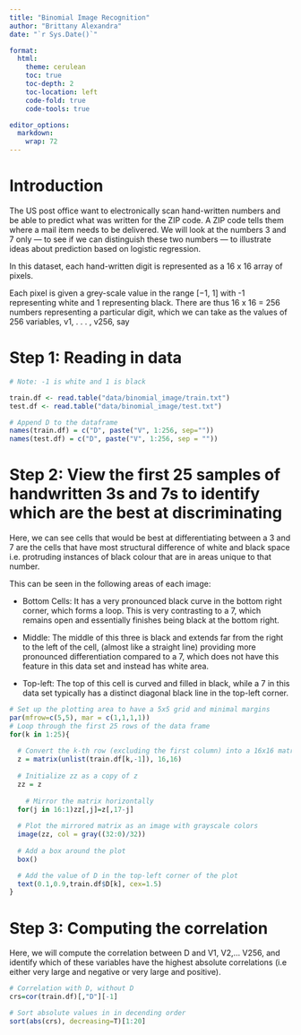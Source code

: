 ```yaml
---
title: "Binomial Image Recognition"
author: "Brittany Alexandra"
date: "`r Sys.Date()`"

format:
  html:
    theme: cerulean
    toc: true
    toc-depth: 2          
    toc-location: left    
    code-fold: true
    code-tools: true

editor_options: 
  markdown: 
    wrap: 72
---
```


# Introduction

The US post office want to electronically scan hand-written numbers and
be able to predict what was written for the ZIP code. A ZIP code tells
them where a mail item needs to be delivered. We will look at the
numbers 3 and 7 only --- to see if we can distinguish these two numbers
--- to illustrate ideas about prediction based on logistic regression.

In this dataset, each hand-written digit is represented as a 16 x 16
array of pixels.

Each pixel is given a grey-scale value in the range \[−1, 1\] with -1
representing white and 1 representing black. There are thus 16 x 16 =
256 numbers representing a particular digit, which we can take as the
values of 256 variables, v1, . . . , v256, say

# Step 1: Reading in data

```r
# Note: -1 is white and 1 is black 

train.df <- read.table("data/binomial_image/train.txt")
test.df <- read.table("data/binomial_image/test.txt")

# Append D to the dataframe
names(train.df) = c("D", paste("V", 1:256, sep=""))
names(test.df) = c("D", paste("V", 1:256, sep = ""))

```

# Step 2: View the first 25 samples of handwritten 3s and 7s to identify which are the best at discriminating

Here, we can see cells that would be best at differentiating between a 3
and 7 are the cells that have most structural difference of white and
black space i.e. protruding instances of black colour that are in areas
unique to that number.

This can be seen in the following areas of each image:

-   Bottom Cells: It has a very pronounced black curve in the bottom
    right corner, which forms a loop. This is very contrasting to a 7,
    which remains open and essentially finishes being black at the
    bottom right.

-   Middle: The middle of this three is black and extends far from the
    right to the left of the cell, (almost like a straight line)
    providing more pronounced differentiation compared to a 7, which
    does not have this feature in this data set and instead has white
    area.

-   Top-left: The top of this cell is curved and filled in black, while
    a 7 in this data set typically has a distinct diagonal black line in
    the top-left corner.

```r
# Set up the plotting area to have a 5x5 grid and minimal margins
par(mfrow=c(5,5), mar = c(1,1,1,1))
# Loop through the first 25 rows of the data frame
for(k in 1:25){
  
  # Convert the k-th row (excluding the first column) into a 16x16 matrix
  z = matrix(unlist(train.df[k,-1]), 16,16)
  
  # Initialize zz as a copy of z
  zz = z
  
    # Mirror the matrix horizontally
  for(j in 16:1)zz[,j]=z[,17-j]
  
  # Plot the mirrored matrix as an image with grayscale colors
  image(zz, col = gray((32:0)/32))
  
  # Add a box around the plot
  box()

  # Add the value of D in the top-left corner of the plot
  text(0.1,0.9,train.df$D[k], cex=1.5)
}
```

# Step 3: Computing the correlation

Here, we will compute the correlation between D and V1, V2,... V256, and
identify which of these variables have the highest absolute correlations
(i.e either very large and negative or very large and positive).

```r
# Correlation with D, without D
crs=cor(train.df)[,"D"][-1]

# Sort absolute values in in decending order
sort(abs(crs), decreasing=T)[1:20]
```
